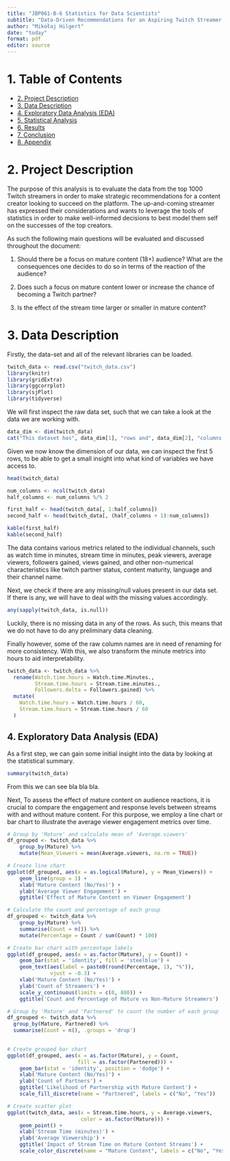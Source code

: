 ```yaml
---
title: "JBP061-B-6 Statistics for Data Scientists"
subtitle: "Data-Driven Recommendations for an Aspiring Twitch Streamer: Leveraging Statistics for Success"
author: "Mikołaj Hilgert"
date: "today"
format: pdf
editor: source
---
```


\thispagestyle{empty}
\vspace{1.1cm}

# 1. Table of Contents
-   [2. Project Description](#project-description)
-   [3. Data Description](#data-description)
-   [4. Exploratory Data Analysis (EDA)](#Exploratory-Data-Analysis)
-   [5. Statistical Analysis](#Statistical-Analysis)
-   [6. Results](#Results)
-   [7. Conclusion](#Conclusion)
-   [8. Appendix](#Appendix)

```{=tex}
\newpage
\pagenumbering{arabic}
```


# 2. Project Description {#project-description}

The purpose of this analysis is to evaluate the data from the top 1000 Twitch streamers in order to make strategic recommendations for a content creator looking to succeed on the platform. The up-and-coming streamer has expressed their considerations and wants to leverage the tools of statistics in order to make well-informed decisions to best model them self on the successes of the top creators.

As such the following main questions will be evaluated and discussed throughout the document:

1. Should there be a focus on mature content (18+) audience? What are the consequences one decides to do so in terms of the reaction of the  audience?

2. Does such a focus on mature content lower or increase the chance of becoming a Twitch partner?

3. Is the effect of the stream time larger or smaller in mature content?

# 3. Data Description {#data-description}

Firstly, the data-set and all of the relevant libraries can be loaded.
```r
twitch_data <- read.csv("twitch_data.csv")
library(knitr)
library(gridExtra)
library(ggcorrplot)
library(sjPlot)
library(tidyverse)
```
We will first inspect the raw data set, such that we can take a look at the data we are working with.
```r
data_dim <- dim(twitch_data)
cat("This dataset has", data_dim[1], "rows and", data_dim[2], "columns.")
```
Given we now know the dimension of our data, we can inspect the first 5 rows, to be able to get a small insight into what kind of variables we have access to. 
```r
head(twitch_data)
```
```r
num_columns <- ncol(twitch_data)
half_columns <- num_columns %/% 2

first_half <- head(twitch_data[, 1:half_columns])
second_half <- head(twitch_data[, (half_columns + 1):num_columns])

kable(first_half)
kable(second_half)
```
The data contains various metrics related to the individual channels, such as watch time in minutes, stream time in minutes, peak viewers, average viewers, followers gained, views gained, and other non-numerical characteristics like twitch partner status, content maturity, language and their channel name.

Next, we check if there are any missing/null values present in our data set. If there is any, we will have to deal with the missing values accordingly.
```r
any(sapply(twitch_data, is.null))
```
Luckily, there is no missing data in any of the rows. As such, this means that we do not have to do any preliminary data cleaning.

Finally however, some of the raw column names are in need of renaming for more consistency. With this, we also transform the minute metrics into hours to aid interpretability.
```r
twitch_data <- twitch_data %>%
  rename(Watch.time.hours = Watch.time.Minutes.,
         Stream.time.hours = Stream.time.minutes.,
         Followers.delta = Followers.gained) %>%
  mutate(
    Watch.time.hours = Watch.time.hours / 60,
    Stream.time.hours = Stream.time.hours / 60
  )
```

## 4. Exploratory Data Analysis (EDA) {#Exploratory-Data-Analysis}

As a first step, we can gain some initial insight into the data by looking at the statistical summary.
```r
summary(twitch_data)
```

From this we can see bla bla bla.

Next, To assess the effect of mature content on audience reactions, it is crucial to compare the engagement and response levels between streams with and without mature content. For this purpose, we employ a line chart or bar chart to illustrate the average viewer engagement metrics over time.


```r
# Group by 'Mature' and calculate mean of 'Average.viewers'
df_grouped <- twitch_data %>%
    group_by(Mature) %>%
    mutate(Mean_Viewers = mean(Average.viewers, na.rm = TRUE)) 

# Create line chart
ggplot(df_grouped, aes(x = as.logical(Mature), y = Mean_Viewers)) +
    geom_line(group = 1) +
    xlab('Mature Content (No/Yes)') +
    ylab('Average Viewer Engagement') +
    ggtitle('Effect of Mature Content on Viewer Engagement')
```
```r
# Calculate the count and percentage of each group
df_grouped <- twitch_data %>%
    group_by(Mature) %>%
    summarise(Count = n()) %>%
    mutate(Percentage = Count / sum(Count) * 100)

# Create bar chart with percentage labels
ggplot(df_grouped, aes(x = as.factor(Mature), y = Count)) +
    geom_bar(stat = 'identity', fill = 'steelblue') +
    geom_text(aes(label = paste0(round(Percentage, 1), "%")),
              vjust = -0.3) +
    xlab('Mature Content (No/Yes)') +
    ylab('Count of Streamers') +
    scale_y_continuous(limits = c(0, 880)) +
    ggtitle('Count and Percentage of Mature vs Non-Mature Streamers')
```

```r
# Group by 'Mature' and 'Partnered' to count the number of each group
df_grouped <- twitch_data %>%
  group_by(Mature, Partnered) %>%
  summarise(Count = n(), .groups = 'drop')
 

# Create grouped bar chart
ggplot(df_grouped, aes(x = as.factor(Mature), y = Count, 
                       fill = as.factor(Partnered))) +
    geom_bar(stat = 'identity', position = 'dodge') +
    xlab('Mature Content (No/Yes)') +
    ylab('Count of Partners') +
    ggtitle('Likelihood of Partnership with Mature Content') +
    scale_fill_discrete(name = "Partnered", labels = c("No", "Yes"))

```

```r
# Create scatter plot
ggplot(twitch_data, aes(x = Stream.time.hours, y = Average.viewers, 
                        color = as.factor(Mature))) +
    geom_point() +
    xlab('Stream Time (minutes)') +
    ylab('Average Viewership') +
    ggtitle('Impact of Stream Time on Mature Content Streams') +
    scale_color_discrete(name = "Mature Content", labels = c("No", "Yes"))

```

